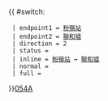 {{ #switch: {{{format|}}}
  | endpoint1 = [[粉嶺站]]
  | endpoint2 = [[聯和墟]]
  | direction = 2
  | status = 
  | inline = [[粉嶺站]] ↔ [[聯和墟]]
  | normal =
  | full =
}}<noinclude>[[category:新界專線小巴路線模板|054A]]</noinclude>